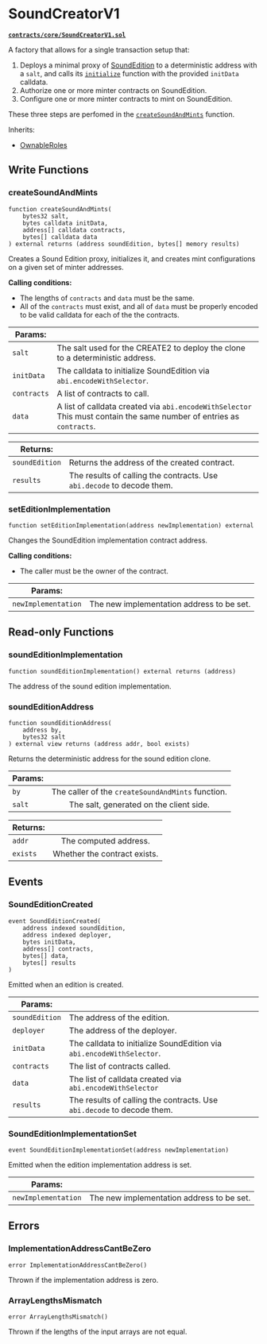 # SoundCreatorV1

**[`contracts/core/SoundCreatorV1.sol`](https://github.com/soundxyz/sound-protocol/blob/master/contracts/core/SoundCreatorV1.sol)**

A factory that allows for a single transaction setup that:

1. Deploys a minimal proxy of [SoundEdition](/protocol/core/sound-edition) to a deterministic address with a `salt`, and calls its [`initialize`](/protocol/core/sound-edition#initialize) function with the provided `initData` calldata.
2. Authorize one or more minter contracts on SoundEdition.
3. Configure one or more minter contracts to mint on SoundEdition.

These three steps are perfomed in the [`createSoundAndMints`](sound-creator-v1#createsoundandmints) function.

Inherits:

- [OwnableRoles](/protocol/libraries/ownable-roles)

## Write Functions

### createSoundAndMints

```solidity
function createSoundAndMints(
    bytes32 salt,
    bytes calldata initData,
    address[] calldata contracts,
    bytes[] calldata data
) external returns (address soundEdition, bytes[] memory results)
```

Creates a Sound Edition proxy, initializes it, and creates mint configurations on a given set of minter addresses.

**Calling conditions:**

- The lengths of `contracts` and `data` must be the same.
- All of the `contracts` must exist, and all of `data` must be properly encoded to be valid calldata for each of the the contracts.

| Params:     |                                                                                                                      |
| ----------- | -------------------------------------------------------------------------------------------------------------------- |
| `salt`      | The salt used for the CREATE2 to deploy the clone to a deterministic address.                                        |
| `initData`  | The calldata to initialize SoundEdition via `abi.encodeWithSelector`.                                                |
| `contracts` | A list of contracts to call.                                                                                         |
| `data`      | A list of calldata created via `abi.encodeWithSelector` This must contain the same number of entries as `contracts`. |

| Returns:       |                                                                        |
| -------------- | ---------------------------------------------------------------------- |
| `soundEdition` | Returns the address of the created contract.                           |
| `results`      | The results of calling the contracts. Use `abi.decode` to decode them. |

### setEditionImplementation

```solidity
function setEditionImplementation(address newImplementation) external
```

Changes the SoundEdition implementation contract address.

**Calling conditions:**

- The caller must be the owner of the contract.

| Params:             |                                           |
| ------------------- | ----------------------------------------- |
| `newImplementation` | The new implementation address to be set. |

## Read-only Functions

### soundEditionImplementation

```solidity
function soundEditionImplementation() external returns (address)
```

The address of the sound edition implementation.

### soundEditionAddress

```solidity
function soundEditionAddress(
    address by,
    bytes32 salt
) external view returns (address addr, bool exists)
```

Returns the deterministic address for the sound edition clone.

| Params: |                                                   |
| :------ | :-----------------------------------------------: |
| `by`    | The caller of the `createSoundAndMints` function. |
| `salt`  |      The salt, generated on the client side.      |

| Returns: |                              |
| :------- | :--------------------------: |
| `addr`   |    The computed address.     |
| `exists` | Whether the contract exists. |

## Events

### SoundEditionCreated

```solidity
event SoundEditionCreated(
    address indexed soundEdition,
    address indexed deployer,
    bytes initData,
    address[] contracts,
    bytes[] data,
    bytes[] results
)
```

Emitted when an edition is created.

| Params:        |                                                                        |
| -------------- | ---------------------------------------------------------------------- |
| `soundEdition` | The address of the edition.                                            |
| `deployer`     | The address of the deployer.                                           |
| `initData`     | The calldata to initialize SoundEdition via `abi.encodeWithSelector`.  |
| `contracts`    | The list of contracts called.                                          |
| `data`         | The list of calldata created via `abi.encodeWithSelector`              |
| `results`      | The results of calling the contracts. Use `abi.decode` to decode them. |

### SoundEditionImplementationSet

```solidity
event SoundEditionImplementationSet(address newImplementation)
```

Emitted when the edition implementation address is set.

| Params:             |                                           |
| ------------------- | ----------------------------------------- |
| `newImplementation` | The new implementation address to be set. |

## Errors

### ImplementationAddressCantBeZero

```solidity
error ImplementationAddressCantBeZero()
```

Thrown if the implementation address is zero.

### ArrayLengthsMismatch

```solidity
error ArrayLengthsMismatch()
```

Thrown if the lengths of the input arrays are not equal.
